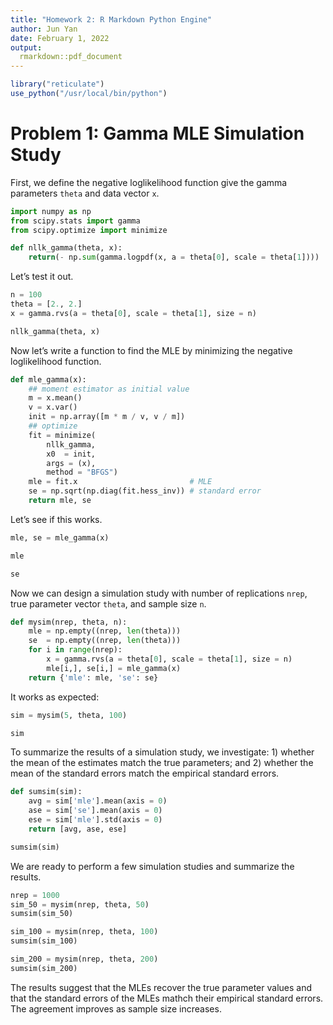 ```yaml
---
title: "Homework 2: R Markdown Python Engine"
author: Jun Yan
date: February 1, 2022
output: 
  rmarkdown::pdf_document
---
```



```r
library("reticulate")
use_python("/usr/local/bin/python")
```

# Problem 1: Gamma MLE Simulation Study

First, we define the negative loglikelihood function give the gamma parameters `theta` and data 
vector `x`.

```python
import numpy as np
from scipy.stats import gamma
from scipy.optimize import minimize

def nllk_gamma(theta, x):
    return(- np.sum(gamma.logpdf(x, a = theta[0], scale = theta[1])))
```

Let's test it out.

```python
n = 100
theta = [2., 2.]
x = gamma.rvs(a = theta[0], scale = theta[1], size = n)

nllk_gamma(theta, x)
```

Now let's write a function to find the MLE by minimizing the negative loglikelihood function.

```python
def mle_gamma(x):
    ## moment estimator as initial value
    m = x.mean()
    v = x.var()
    init = np.array([m * m / v, v / m])
    ## optimize
    fit = minimize(
        nllk_gamma,
        x0  = init,
        args = (x),
        method = "BFGS")
    mle = fit.x                         # MLE
    se = np.sqrt(np.diag(fit.hess_inv)) # standard error
    return mle, se
```

Let's see if this works.

```python
mle, se = mle_gamma(x)
```

```python
mle
```

```python
se
```

Now we can design a simulation study with number of replications `nrep`, true parameter vector `theta`, and sample size `n`.


```python
def mysim(nrep, theta, n):
    mle = np.empty((nrep, len(theta)))
    se  = np.empty((nrep, len(theta)))
    for i in range(nrep):
        x = gamma.rvs(a = theta[0], scale = theta[1], size = n)
        mle[i,], se[i,] = mle_gamma(x)
    return {'mle': mle, 'se': se}
```

It works as expected:

```python
sim = mysim(5, theta, 100)
```

```python
sim
```

To summarize the results of a simulation study, we investigate: 1) whether the mean of the estimates match the true parameters; and 2) whether the mean of the standard errors match the empirical standard errors.

```python
def sumsim(sim):
    avg = sim['mle'].mean(axis = 0)
    ase = sim['se'].mean(axis = 0)
    ese = sim['mle'].std(axis = 0)
    return [avg, ase, ese]
```

```python
sumsim(sim)
```

We are ready to perform a few simulation studies and summarize the results.

```python
nrep = 1000
sim_50 = mysim(nrep, theta, 50)
sumsim(sim_50)
```

```python
sim_100 = mysim(nrep, theta, 100)
sumsim(sim_100)
```

```python
sim_200 = mysim(nrep, theta, 200)
sumsim(sim_200)
```

The results suggest that the MLEs recover the true parameter values and that the standard errors of the MLEs mathch their empirical standard errors. The agreement improves as sample size increases.
